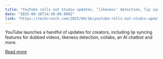 ```yaml
---
title: "YouTube rolls out Studio updates, ‘likeness’ detection, lip synced dubs, creator collabs, and more"
date: "2025-09-16T14:30:00.000Z"
link: "https://techcrunch.com/2025/09/16/youtube-rolls-out-studio-updates-likeness-detection-lip-synced-dubs-creator-collabs-and-more/"
---
```


YouTube launches a handful of updates for creators, including lip syncing features for dubbed videos, likeness detection, collabs, an AI chatbot and more. 

[Read more](https://techcrunch.com/2025/09/16/youtube-rolls-out-studio-updates-likeness-detection-lip-synced-dubs-creator-collabs-and-more/)
